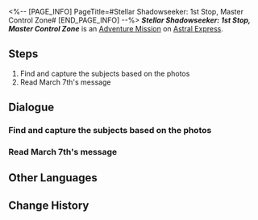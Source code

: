 <%-- [PAGE_INFO]
PageTitle=#Stellar Shadowseeker: 1st Stop, Master Control Zone#
[END_PAGE_INFO] --%>
{{Stub|Dialogue.}}
{{Mission Infobox
|id            = 8002101
|title         = 
|image         = <!--Mission Stellar Shadowseeker: 1st Stop, Master Control Zone.png-->
|type          = Adventure
|event_name    = 
|chapter       = 
|requirements  = 
* Reach [[Trailblaze Level]] 21
* [[Adventure Mission]] ''[[Stellar Shadowseeker: Photography Practice]]'' completed
|summary       = <!--official mission summary from Fate's Atlas-->
|characters    = Arlan; Asta; March 7th; Trailblazer
|startLocation = [[Astral Express]] - [[Parlor Car]]
|world         = Astral Express
|area          = Parlor Car
|prev          = Stellar Shadowseeker: Photography Practice
|next          = Stellar Shadowseeker: 2nd Stop, Storage Zone
|rewards       = Stellar Jade*70; Traveler's Guide*4; Lifeless Blade*3; Credit*40,000
}}
'''''Stellar Shadowseeker: 1st Stop, Master Control Zone''''' is an [[Adventure Mission]] on [[Astral Express]].

==Steps==
# Find and capture the subjects based on the photos
# Read March 7th's message

<!--
==Gameplay Notes==

--><!--
==Trial Character==

-->
==Dialogue==
{{Stub Dialogue}}
===Find and capture the subjects based on the photos===
{{Mission Description|type=adventure|location=Parlor Car|The shady object in the photo looks somewhat familiar. It must be something from the master control zone...}}
{{Dialogue Start}}
:{{tx}}
{{Dialogue End}}

===Read March 7th's message===
{{Dialogue Start}}
:{{tx}}
{{Dialogue End}}

==Other Languages==
{{Other Languages
|en   = Stellar Shadowseeker: 1st Stop, Master Control Zone
|zhs  = 星旅寻影•第一站•主控舱段
|zht  = 星旅尋影•第一站•主控艙段
|ja   = 星々の影を探して・1駅目・主制御部分
|ko   = 그림자를 찾는 별의 여정•첫 번째 역•메인 컨트롤 캐빈
|es   = Fotografías estelares, 1.ª parada: zona de mando principal
|fr   = Sur la piste des ombres des étoiles&nbsp;: 1er arrêt, Zone de contrôle principale
|ru   = Искатели теней: Первая остановка - Главная контрольная зона
|th   = ท่องดาราเฟ้นเงา: สถานีที่ 1 - Master Control Zone
|vi   = Tìm Ảnh Hành Trình Sao: Trạm Thứ 1, Khoang Điều Khiển Chính
|de   = Stellarer Schattensucher: Erster Halt &ndash; Hauptkontrollzone
|id   = Penjelajah Bayangan Bintang: Perhentian 1 - Master Control Zone
|pt   = Sombrio Estelar: 1ª Parada, Zona de Controle Principal
}}

==Change History==
{{Change History|1.5}}
